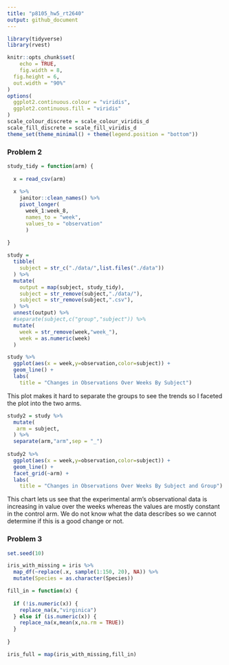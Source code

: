 ```yaml
---
title: "p8105_hw5_rt2640"
output: github_document
---
```



```r
library(tidyverse)
library(rvest)

knitr::opts_chunk$set(
	echo = TRUE,
	fig.width = 8, 
  fig.height = 6,
  out.width = "90%"
)
options(
  ggplot2.continuous.colour = "viridis",
  ggplot2.continuous.fill = "viridis"
)
scale_colour_discrete = scale_colour_viridis_d
scale_fill_discrete = scale_fill_viridis_d
theme_set(theme_minimal() + theme(legend.position = "bottom"))
```

### Problem 2

```r
study_tidy = function(arm) {
  
  x = read_csv(arm)
  
  x %>% 
    janitor::clean_names() %>% 
    pivot_longer(
      week_1:week_8,
      names_to = "week",
      values_to = "observation"
      )
  
}
```

```r
study = 
  tibble(
    subject = str_c("./data/",list.files("./data"))
  ) %>% 
  mutate(
    output = map(subject, study_tidy),
    subject = str_remove(subject,"./data/"),
    subject = str_remove(subject,".csv"),
  ) %>% 
  unnest(output) %>% 
  #separate(subject,c("group","subject")) %>% 
  mutate(
    week = str_remove(week,"week_"),
    week = as.numeric(week)
  )
```

```r
study %>%  
  ggplot(aes(x = week,y=observation,color=subject)) +
  geom_line() +
  labs(
    title = "Changes in Observations Over Weeks By Subject")
```

This plot makes it hard to separate the groups to see the trends so I faceted the plot into the two arms.

```r
study2 = study %>% 
  mutate(
   arm = subject,
  ) %>% 
  separate(arm,"arm",sep = "_")
  
study2 %>%  
  ggplot(aes(x = week,y=observation,color=subject)) +
  geom_line() +
  facet_grid(~arm) +
  labs(
    title = "Changes in Observations Over Weeks By Subject and Group")
```

This chart lets us see that the experimental arm's observational data is increasing in value over the weeks whereas the values are mostly constant in the control arm. We do not know what the data describes so we cannot determine if this is a good change or not.


### Problem 3

```r

set.seed(10)

iris_with_missing = iris %>% 
  map_df(~replace(.x, sample(1:150, 20), NA)) %>%
  mutate(Species = as.character(Species))

```


```r

fill_in = function(x) {
  
  if (!is.numeric(x)) {
    replace_na(x,"virginica")
  } else if (is.numeric(x)) {
    replace_na(x,mean(x,na.rm = TRUE))
  }
  
}
```

```r

iris_full = map(iris_with_missing,fill_in)

```